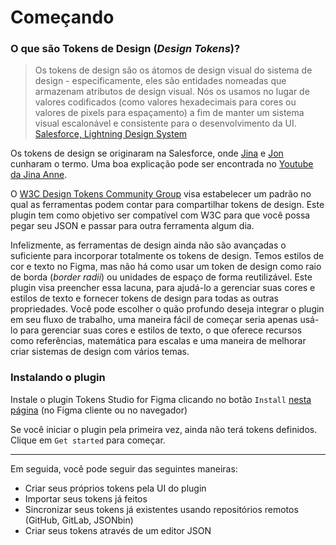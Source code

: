 # Começando

### O que são Tokens de Design (*Design Tokens*)?
> Os tokens de design são os átomos de design visual do sistema de design - especificamente, eles são entidades nomeadas que armazenam atributos de design visual. Nós os usamos no lugar de valores codificados (como valores hexadecimais para cores ou valores de pixels para espaçamento) a fim de manter um sistema visual escalonável e consistente para o desenvolvimento da UI.
[Salesforce, Lightning Design System](https://www.lightningdesignsystem.com/design-tokens/)

Os tokens de design se originaram na Salesforce, onde [Jina](https://twitter.com/jina) e [Jon](https://twitter.com/jonnyl) cunharam o termo. Uma boa explicação pode ser encontrada no [Youtube da Jina Anne](https://www.youtube.com/watch?v=q5qIowMyVt8).

O [W3C Design Tokens Community Group](https://github.com/design-tokens/community-group) visa estabelecer um padrão no qual as ferramentas podem contar para compartilhar tokens de design. Este plugin tem como objetivo ser compatível com W3C para que você possa pegar seu JSON e passar para outra ferramenta algum dia.

Infelizmente, as ferramentas de design ainda não são avançadas o suficiente para incorporar totalmente os tokens de design. Temos estilos de cor e texto no Figma, mas não há como usar um token de design como raio de borda (*border radii*) ou unidades de espaço de forma reutilizável. Este plugin visa preencher essa lacuna, para ajudá-lo a gerenciar suas cores e estilos de texto e fornecer tokens de design para todas as outras propriedades. Você pode escolher o quão profundo deseja integrar o plugin em seu fluxo de trabalho, uma maneira fácil de começar seria apenas usá-lo para gerenciar suas cores e estilos de texto, o que oferece recursos como referências, matemática para escalas e uma maneira de melhorar criar sistemas de design com vários temas.

### Instalando o plugin

Instale o plugin Tokens Studio for Figma clicando no botão `Install` [nesta página](https://www.figma.com/community/plugin/843461159747178978/Figma-Tokens) (no Figma cliente ou no navegador)

Se você iniciar o plugin pela primeira vez, ainda não terá tokens definidos. Clique em `Get started` para começar.

---



<ReactPlayer
  muted
  width="100%"
  height="auto"
  loop
  playing
  controls
  url="/getting-started.mp4"
/>

Em seguida, você pode seguir das seguintes maneiras:

- Criar seus próprios tokens pela UI do plugin
- Importar seus tokens já feitos
- Sincronizar seus tokens já existentes usando repositórios remotos (GitHub, GitLab, JSONbin)
- Criar seus tokens através de um editor JSON
